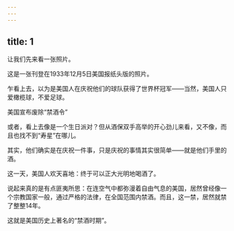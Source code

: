 ```yaml
---
---
---
```

title: 1
---



让我们先来看一张照片。

这是一张刊登在1933年12月5日美国报纸头版的照片。

乍看上去，以为是美国人在庆祝他们的球队获得了世界杯冠军——当然，美国人只爱橄榄球，不爱足球。

美国宣布废除“禁酒令”



或者，看上去像是一个生日派对？但从酒保双手高举的开心劲儿来看，又不像，而且也找不到“寿星”在哪儿。

其实，他们确实是在庆祝一件事，只是庆祝的事情其实很简单——就是他们手里的酒。

这一天，美国人欢天喜地：终于可以正大光明地喝酒了。

说起来真的是有点匪夷所思：在连空气中都弥漫着自由气息的美国，居然曾经像一个宗教国家一般，通过严格的法律，在全国范围内禁酒。而且，这一禁，居然就禁了整整14年。

这就是美国历史上著名的“禁酒时期”。